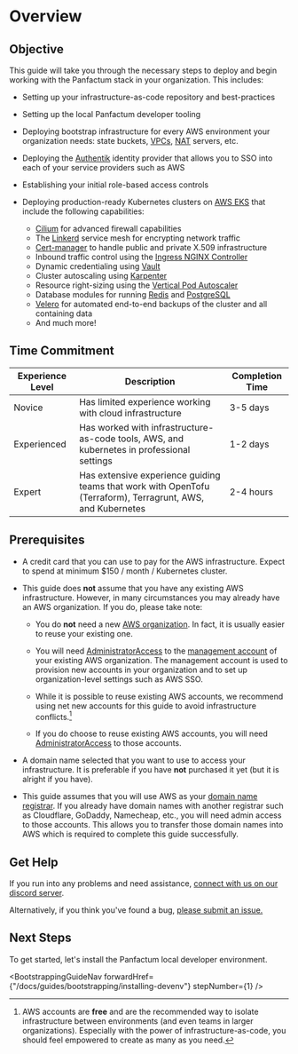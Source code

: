 
# Overview

## Objective

This guide will take you through the necessary steps to deploy and begin working
with the Panfactum stack in your organization. This includes:

* Setting up your infrastructure-as-code repository and best-practices

* Setting up the local Panfactum developer tooling

* Deploying bootstrap infrastructure for every AWS environment your organization needs: state buckets, [VPCs](https://docs.aws.amazon.com/vpc/),
  [NAT](https://en.wikipedia.org/wiki/Network_address_translation) servers, etc.

* Deploying the [Authentik](https://docs.goauthentik.io/docs) identity provider that allows you to SSO into each of your service providers such as AWS

* Establishing your initial role-based access controls

* Deploying production-ready Kubernetes clusters on [AWS EKS](https://aws.amazon.com/eks/) that include the following capabilities:
  * [Cilium](https://docs.cilium.io/en/stable/) for advanced firewall capabilities
  * The [Linkerd](https://linkerd.io/) service mesh for encrypting network traffic
  * [Cert-manager](https://cert-manager.io/docs/) to handle public and private X.509 infrastructure
  * Inbound traffic control using the [Ingress NGINX Controller](https://kubernetes.github.io/ingress-nginx/)
  * Dynamic credentialing using [Vault](https://www.vaultproject.io/)
  * Cluster autoscaling using [Karpenter](https://karpenter.sh/)
  * Resource right-sizing using the [Vertical Pod Autoscaler](https://github.com/kubernetes/autoscaler/tree/master/vertical-pod-autoscaler)
  * Database modules for running [Redis](https://redis.io/) and [PostgreSQL](https://www.postgresql.org/)
  * [Velero](https://velero.io/) for automated end-to-end backups of the cluster and all containing data
  * And much more!

## Time Commitment

| Experience Level | Description                                                                                                 | Completion Time |
| ---------------- | ----------------------------------------------------------------------------------------------------------- | --------------- |
| Novice           | Has limited experience working with cloud infrastructure                                                    | 3-5 days        |
| Experienced      | Has worked with infrastructure-as-code tools, AWS, and kubernetes in professional settings                  | 1-2 days        |
| Expert           | Has extensive experience guiding teams that work with OpenTofu (Terraform), Terragrunt, AWS, and Kubernetes | 2-4 hours       |

## Prerequisites

* A credit card that you can use to pay for the AWS infrastructure. Expect to spend at minimum \$150 / month / Kubernetes cluster.

* This guide does **not** assume that you have any existing AWS infrastructure. However, in many
  circumstances you may already have an AWS organization. If you do, please take note:

  * You do **not** need a new [AWS organization](https://docs.aws.amazon.com/organizations/latest/userguide/orgs_introduction.html).
    In fact, it is usually easier to reuse your existing one.

  * You will need [AdministratorAccess](https://docs.aws.amazon.com/aws-managed-policy/latest/reference/AdministratorAccess.html) to the [management account](https://docs.aws.amazon.com/organizations/latest/userguide/orgs_getting-started_concepts.html) of your existing AWS organization. The
    management account is used to provision new accounts in your organization and to set up organization-level settings such as AWS SSO.

  * While it is possible to reuse existing AWS accounts, we recommend using net new accounts for this guide to avoid infrastructure
    conflicts.[^1]

  * If you do choose to reuse existing AWS accounts, you will need [AdministratorAccess](https://docs.aws.amazon.com/aws-managed-policy/latest/reference/AdministratorAccess.html) to
    those accounts.

* A domain name selected that you want to use to access your infrastructure. It is preferable if you have **not**
  purchased it yet (but it is alright if you have).

* This guide assumes that you will use AWS as your [domain name registrar](https://www.cloudflare.com/learning/dns/glossary/what-is-a-domain-name-registrar/). If you
  already have domain names with another registrar such as Cloudflare, GoDaddy, Namecheap, etc., you will need admin access to those accounts. This
  allows you to transfer those domain names into AWS which is required to complete this guide successfully.

[^1]: AWS accounts are **free** and are the recommended way to isolate infrastructure between environments (and even teams in larger organizations).
    Especially with the power of infrastructure-as-code, you should feel empowered to create as many as you need.

## Get Help

If you run into any problems and need assistance, [connect with us on our discord server](__discordServerLink__).

Alternatively, if you think you've found a bug, [please submit an issue.](https://github.com/Panfactum/stack/issues)

## Next Steps

To get started, let's install the Panfactum local developer environment.

<BootstrappingGuideNav forwardHref={"/docs/guides/bootstrapping/installing-devenv"} stepNumber={1} />
